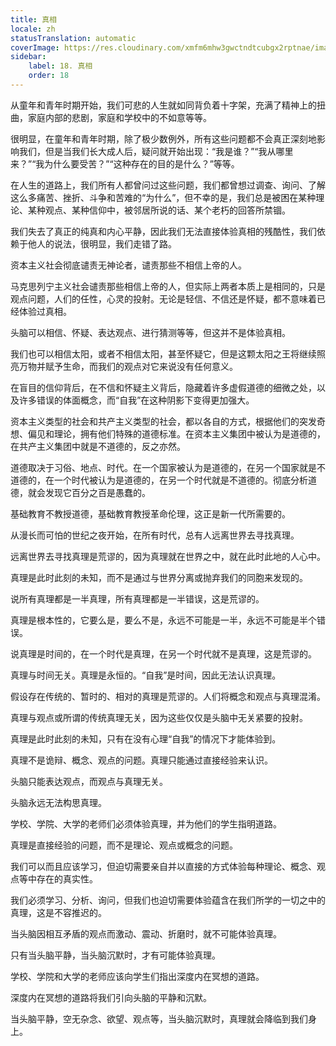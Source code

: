 ```yaml
---
title: 真相
locale: zh
statusTranslation: automatic
coverImage: https://res.cloudinary.com/xmfm6mhw3gwctndtcubgx2rptnae/image/upload/v1740337243/small_cover_educacion_fundamental_a051170f1c.webp
sidebar:
    label: 18. 真相
    order: 18
---
```

从童年和青年时期开始，我们可悲的人生就如同背负着十字架，充满了精神上的扭曲，家庭内部的悲剧，家庭和学校中的不如意等等。

很明显，在童年和青年时期，除了极少数例外，所有这些问题都不会真正深刻地影响我们，但是当我们长大成人后，疑问就开始出现：“我是谁？”“我从哪里来？”“我为什么要受苦？”“这种存在的目的是什么？”等等。

在人生的道路上，我们所有人都曾问过这些问题，我们都曾想过调查、询问、了解这么多痛苦、挫折、斗争和苦难的“为什么”，但不幸的是，我们总是被困在某种理论、某种观点、某种信仰中，被邻居所说的话、某个老朽的回答所禁锢。

我们失去了真正的纯真和内心平静，因此我们无法直接体验真相的残酷性，我们依赖于他人的说法，很明显，我们走错了路。

资本主义社会彻底谴责无神论者，谴责那些不相信上帝的人。

马克思列宁主义社会谴责那些相信上帝的人，但实际上两者本质上是相同的，只是观点问题，人们的任性，心灵的投射。无论是轻信、不信还是怀疑，都不意味着已经体验过真相。

头脑可以相信、怀疑、表达观点、进行猜测等等，但这并不是体验真相。

我们也可以相信太阳，或者不相信太阳，甚至怀疑它，但是这颗太阳之王将继续照亮万物并赋予生命，而我们的观点对它来说没有任何意义。

在盲目的信仰背后，在不信和怀疑主义背后，隐藏着许多虚假道德的细微之处，以及许多错误的体面概念，而“自我”在这种阴影下变得更加强大。

资本主义类型的社会和共产主义类型的社会，都以各自的方式，根据他们的突发奇想、偏见和理论，拥有他们特殊的道德标准。在资本主义集团中被认为是道德的，在共产主义集团中就是不道德的，反之亦然。

道德取决于习俗、地点、时代。在一个国家被认为是道德的，在另一个国家就是不道德的，在一个时代被认为是道德的，在另一个时代就是不道德的。彻底分析道德，就会发现它百分之百是愚蠢的。

基础教育不教授道德，基础教育教授革命伦理，这正是新一代所需要的。

从漫长而可怕的世纪之夜开始，在所有时代，总有人远离世界去寻找真理。

远离世界去寻找真理是荒谬的，因为真理就在世界之中，就在此时此地的人心中。

真理是此时此刻的未知，而不是通过与世界分离或抛弃我们的同胞来发现的。

说所有真理都是一半真理，所有真理都是一半错误，这是荒谬的。

真理是根本性的，它要么是，要么不是，永远不可能是一半，永远不可能是半个错误。

说真理是时间的，在一个时代是真理，在另一个时代就不是真理，这是荒谬的。

真理与时间无关。真理是永恒的。“自我”是时间，因此无法认识真理。

假设存在传统的、暂时的、相对的真理是荒谬的。人们将概念和观点与真理混淆。

真理与观点或所谓的传统真理无关，因为这些仅仅是头脑中无关紧要的投射。

真理是此时此刻的未知，只有在没有心理“自我”的情况下才能体验到。

真理不是诡辩、概念、观点的问题。真理只能通过直接经验来认识。

头脑只能表达观点，而观点与真理无关。

头脑永远无法构思真理。

学校、学院、大学的老师们必须体验真理，并为他们的学生指明道路。

真理是直接经验的问题，而不是理论、观点或概念的问题。

我们可以而且应该学习，但迫切需要亲自并以直接的方式体验每种理论、概念、观点等中存在的真实性。

我们必须学习、分析、询问，但我们也迫切需要体验蕴含在我们所学的一切之中的真理，这是不容推迟的。

当头脑因相互矛盾的观点而激动、震动、折磨时，就不可能体验真理。

只有当头脑平静，当头脑沉默时，才有可能体验真理。

学校、学院和大学的老师应该向学生们指出深度内在冥想的道路。

深度内在冥想的道路将我们引向头脑的平静和沉默。

当头脑平静，空无杂念、欲望、观点等，当头脑沉默时，真理就会降临到我们身上。

